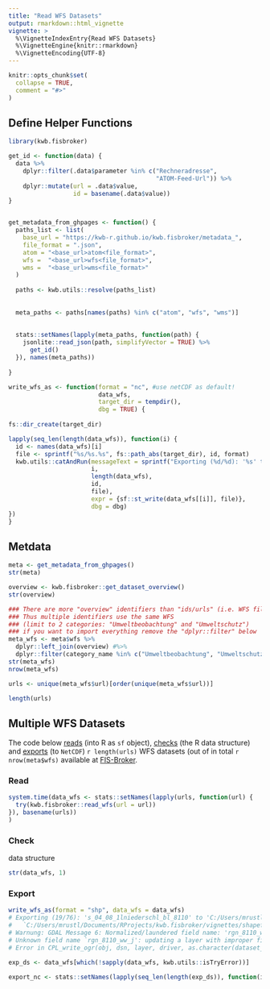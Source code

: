 ```yaml
---
title: "Read WFS Datasets"
output: rmarkdown::html_vignette
vignette: >
  %\VignetteIndexEntry{Read WFS Datasets}
  %\VignetteEngine{knitr::rmarkdown}
  %\VignetteEncoding{UTF-8}
---
```


```r
knitr::opts_chunk$set(
  collapse = TRUE,
  comment = "#>"
)
```

## Define Helper Functions

```r
library(kwb.fisbroker)

get_id <- function(data) {
  data %>%
    dplyr::filter(.data$parameter %in% c("Rechneradresse",
                                         "ATOM-Feed-Url")) %>%
    dplyr::mutate(url = .data$value, 
                  id = basename(.data$value))
}


get_metadata_from_ghpages <- function() {
  paths_list <- list(
    base_url = "https://kwb-r.github.io/kwb.fisbroker/metadata_",
    file_format = ".json",
    atom = "<base_url>atom<file_format>",
    wfs =  "<base_url>wfs<file_format>",
    wms =  "<base_url>wms<file_format>"
  )
  
  paths <- kwb.utils::resolve(paths_list)
  
  
  meta_paths <- paths[names(paths) %in% c("atom", "wfs", "wms")]
  
  
  stats::setNames(lapply(meta_paths, function(path) {
    jsonlite::read_json(path, simplifyVector = TRUE) %>%
      get_id()
  }), names(meta_paths))
  
}

write_wfs_as <- function(format = "nc", #use netCDF as default! 
                         data_wfs,
                         target_dir = tempdir(),
                         dbg = TRUE) {
  
fs::dir_create(target_dir)

lapply(seq_len(length(data_wfs)), function(i) {
  id <- names(data_wfs)[i]
  file <- sprintf("%s/%s.%s", fs::path_abs(target_dir), id, format)
  kwb.utils::catAndRun(messageText = sprintf("Exporting (%d/%d): '%s' to '%s'",
                       i, 
                       length(data_wfs),
                       id, 
                       file),
                       expr = {sf::st_write(data_wfs[[i]], file)},
                       dbg = dbg)
})
}

```

## Metdata

```r
meta <- get_metadata_from_ghpages()
str(meta)

overview <- kwb.fisbroker::get_dataset_overview()
str(overview)

### There are more "overview" identifiers than "ids/urls" (i.e. WFS files). T
### Thus multiple identifiers use the same WFS
### (limit to 2 categories: "Umweltbeobachtung" and "Umweltschutz")
### if you want to import everything remove the "dplyr::filter" below
meta_wfs <- meta$wfs %>%
  dplyr::left_join(overview) #%>%
  dplyr::filter(category_name %in% c("Umweltbeobachtung", "Umweltschutz"))
str(meta_wfs)
nrow(meta_wfs)

urls <- unique(meta_wfs$url)[order(unique(meta_wfs$url))]

length(urls)
```

## Multiple WFS Datasets

The code below [reads](#read) (into R as `sf` object), [checks](#check) (the R 
data structure) and [exports](#exports) (to `NetCDF`) `r length(urls)` WFS datasets 
(out of in total `r nrow(meta$wfs)` available at [FIS-Broker](https://fbinter.stadt-berlin.de/fb/index.jsp).

### Read 

```r
system.time(data_wfs <- stats::setNames(lapply(urls, function(url) {
  try(kwb.fisbroker::read_wfs(url = url))
}), basename(urls))
)
```

### Check

data structure

```r
str(data_wfs, 1)
```

### Export 

```r

write_wfs_as(format = "shp", data_wfs = data_wfs)
# Exporting (19/76): 's_04_08_1lniederschl_bl_8110' to 'C:/Users/mrustl/Documents/RProjects/kwb.fisbroker/vignettes/shapefiles/s_04_08_1lniederschl_bl_8110.shp' ... Warnung: Field names abbreviated for ESRI Shapefile driverWriting layer `s_04_08_1lniederschl_bl_8110' to data source 
#   `C:/Users/mrustl/Documents/RProjects/kwb.fisbroker/vignettes/shapefiles/s_04_08_1lniederschl_bl_8110.shp' using driver `ESRI Shapefile'
# Warnung: GDAL Message 6: Normalized/laundered field name: 'rgn_8110_ww_j' to 'rgn_8110_w'Warnung: GDAL Message 6: Normalized/laundered field name: 'rgn_8110_ww_s' to 'rgn_8110_1'Warnung: GDAL Message 6: Normalized/laundered field name: 'rgn_8110_ww_w' to 'rgn_8110_2'Writing 25352 features with 4 fields and geometry type Multi Polygon.
# Unknown field name `rgn_8110_ww_j': updating a layer with improper field name(s)?
# Error in CPL_write_ogr(obj, dsn, layer, driver, as.character(dataset_options), 

exp_ds <- data_wfs[which(!sapply(data_wfs, kwb.utils::isTryError))]

export_nc <- stats::setNames(lapply(seq_len(length(exp_ds)), function(i) { try(write_wfs_as(format = "nc", data_wfs = exp_ds[i], target_dir = "./netCDF"))}), names(exp_ds))

```
